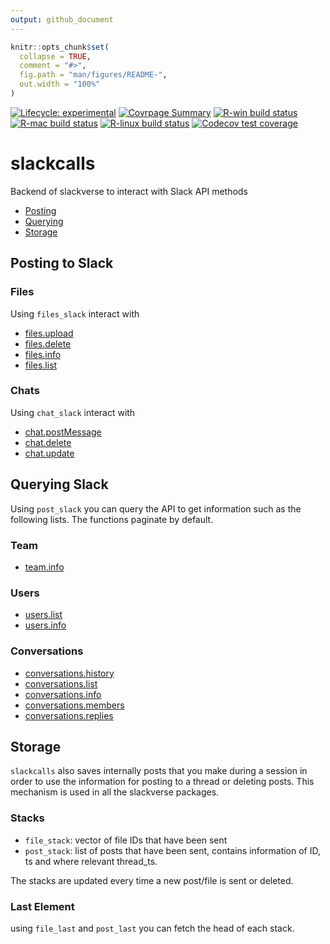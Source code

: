 ```yaml
---
output: github_document
---
```


<!-- README.md is generated from README.Rmd. Please edit that file -->

```r
knitr::opts_chunk$set(
  collapse = TRUE,
  comment = "#>",
  fig.path = "man/figures/README-",
  out.width = "100%"
)
```

<!-- badges: start -->
[![Lifecycle: experimental](https://img.shields.io/badge/lifecycle-experimental-orange.svg)](https://www.tidyverse.org/lifecycle/#experimental)
[![Covrpage Summary](https://img.shields.io/badge/covrpage-Last_Build_2020_01_26-brightgreen.svg)](http://tinyurl.com/ux5kpl9)
[![R-win build status](https://github.com/yonicd/slackcalls/workflows/R-win/badge.svg)](https://github.com/yonicd/slackcalls)
[![R-mac build status](https://github.com/yonicd/slackcalls/workflows/R-mac/badge.svg)](https://github.com/yonicd/slackcalls)
[![R-linux build status](https://github.com/yonicd/slackcalls/workflows/R-linux/badge.svg)](https://github.com/yonicd/slackcalls)
[![Codecov test coverage](https://codecov.io/gh/yonicd/slackcalls/branch/master/graph/badge.svg)](https://codecov.io/gh/yonicd/slackcalls?branch=master)
<!-- badges: end -->

# slackcalls

Backend of slackverse to interact with Slack API methods

  - [Posting](#posting-to-slack)
  - [Querying](#querying-slack)
  - [Storage](#storage)

## Posting to Slack

### Files

Using `files_slack` interact with

  - [files.upload](https://api.slack.com/methods/files.upload)
  - [files.delete](https://api.slack.com/methods/files.delete)
  - [files.info](https://api.slack.com/methods/files.info)
  - [files.list](https://api.slack.com/methods/files.list)

### Chats

Using `chat_slack` interact with

  - [chat.postMessage](https://api.slack.com/methods/chat.postMessage)
  - [chat.delete](https://api.slack.com/methods/chat.delete)
  - [chat.update](https://api.slack.com/methods/chat.update)

## Querying Slack

Using `post_slack` you can query the API to get information such as the following lists. The functions paginate by default. 

### Team

  - [team.info](https://api.slack.com/methods/team.info)
  
### Users

  - [users.list](https://api.slack.com/methods/users.list)
  - [users.info](https://api.slack.com/methods/users.info)

### Conversations

  - [conversations.history](https://api.slack.com/methods/conversations.history)
  - [conversations.list](https://api.slack.com/methods/conversations.list)
  - [conversations.info](https://api.slack.com/methods/conversations.info) 
  - [conversations.members](https://api.slack.com/methods/conversations.members)
  - [conversations.replies](https://api.slack.com/methods/conversations.replies)
  
## Storage

`slackcalls` also saves internally posts that you make during a session in order to use the information for posting to a thread or deleting posts. This mechanism is used in all the slackverse packages.

### Stacks

  - `file_stack`: vector of file IDs that have been sent
  - `post_stack`: list of posts that have been sent, contains information of ID, ts and where relevant thread_ts.

The stacks are updated every time a new post/file is sent or deleted.

### Last Element

using `file_last` and `post_last` you can fetch the head of each stack. 
